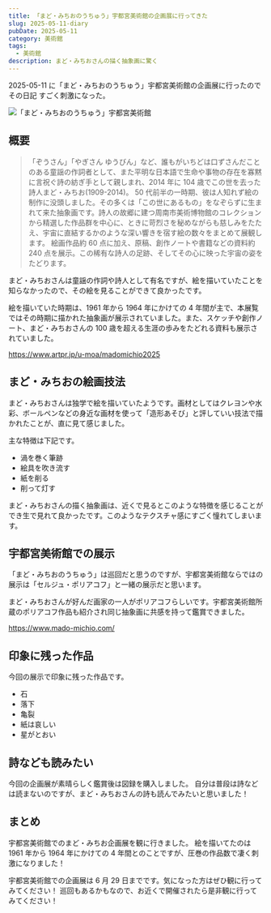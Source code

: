 ```yaml
---
title: 「まど・みちおのうちゅう」宇都宮美術館の企画展に行ってきた
slug: 2025-05-11-diary
pubDate: 2025-05-11
category: 美術館
tags:
  - 美術館
description: まど・みちおさんの描く抽象画に驚く
---
```



2025-05-11 に「まど・みちおのうちゅう」宇都宮美術館の企画展に行ったのでその日記
すごく刺激になった。

![「まど・みちおのうちゅう」宇都宮美術館](../../../../assets/images/blog/2025/05/2025-05-11-diary-01.jpg "「まど・みちおのうちゅう」宇都宮美術館")

## 概要

> 「ぞうさん」「やぎさん ゆうびん」など、誰もがいちどは口ずさんだことのある童謡の作詞者として、また平明な日本語で生命や事物の存在を寡黙に言祝ぐ詩の紡ぎ手として親しまれ、2014 年に 104 歳でこの世を去った詩人まど・みちお(1909-2014)。
> 50 代前半の一時期、彼は人知れず絵の制作に没頭しました。その多くは「この世にあるもの」をなぞらずに生まれて来た抽象画です。詩人の故郷に建つ周南市美術博物館のコレクションから精選した作品群を中心に、ときに苛烈さを秘めながらも慈しみをたたえ、宇宙に直結するかのような深い響きを宿す絵の数々をまとめて展観します。
> 絵画作品約 60 点に加え、原稿、創作ノートや書籍などの資料約 240 点を展示。この稀有な詩人の足跡、そしてその心に映った宇宙の姿をたどります。

まど・みちおさんは童謡の作詞や詩人として有名ですが、絵を描いていたことを知らなかったので、その絵を見ることができて良かったです。

絵を描いていた時期は、1961 年から 1964 年にかけての 4 年間が主で、本展覧ではその時期に描かれた抽象画が展示されていました。また、スケッチや創作ノート、まど・みちおさんの 100 歳を超える生涯の歩みをたどれる資料も展示されていました。

https://www.artpr.jp/u-moa/madomichio2025

## まど・みちおの絵画技法

まど・みちおさんは独学で絵を描いていたようです。画材としてはクレヨンや水彩、ボールペンなどの身近な画材を使って「造形あそび」と評していい技法で描かれたことが、直に見て感じました。

主な特徴は下記です。

- 渦を巻く筆跡
- 絵具を吹き流す
- 紙を削る
- 削って灯す

まど・みちおさんの描く抽象画は、近くで見るとこのような特徴を感じることができ生で見れて良かったです。このようなテクスチャ感にすごく憧れてしまいます。

## 宇都宮美術館での展示

「まど・みちおのうちゅう」は巡回だと思うのですが、宇都宮美術館ならではの展示は「セルジュ・ポリアコフ」と一緒の展示だと思います。

まど・みちおさんが好んだ画家の一人がポリアコフらしいです。宇都宮美術館所蔵のポリアコフ作品も紹介され同じ抽象画に共感を持って鑑賞できました。

https://www.mado-michio.com/

## 印象に残った作品

今回の展示で印象に残った作品です。

- 石
- 落下
- 亀裂
- 紙は哀しい
- 星がとおい

## 詩なども読みたい

今回の企画展が素晴らしく鑑賞後は図録を購入しました。
自分は普段は詩などは読まないのですが、まど・みちおさんの詩も読んでみたいと思いました！

<AmazonLink
  imageId="71UiOTmIEBL._SY522_"
  linkId="4lbS6kx"
  title="まど・みちお詩集 (ハルキ文庫 ま 1-1)"
  author="まど・みちお"
/>

<AmazonLink
  imageId="71Zust20DeL._SY522_"
  linkId="40F9lCt"
  title="まど・みちお全詩集<新訂版>"
  author="まど・みちお"
/>

<AmazonLink
  imageId="71sANXq4B-L._SY522_"
  linkId="4nCMn8R"
  title="百歳日記 (生活人新書)"
  author="まど・みちお"
/>

## まとめ

宇都宮美術館でのまど・みちお企画展を観に行きました。
絵を描いてたのは 1961 年から 1964 年にかけての 4 年間とのことですが、圧巻の作品数で凄く刺激になりました！

宇都宮美術館での企画展は 6 月 29 日までです。気になった方はぜひ観に行ってみてください！
巡回もあるかもなので、お近くで開催されたら是非観に行ってみてください！
